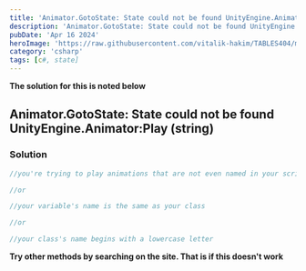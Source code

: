 ```yaml
---
title: 'Animator.GotoState: State could not be found UnityEngine.Animator:Play (string)'
description: 'Animator.GotoState: State could not be found UnityEngine.Animator:Play (string)'
pubDate: 'Apr 16 2024'
heroImage: 'https://raw.githubusercontent.com/vitalik-hakim/TABLES404/main/error_b/c%23.png'
category: 'csharp'
tags: [c#, state]
---
```


**The solution for this is noted below**

## Animator.GotoState: State could not be found UnityEngine.Animator:Play (string)

### Solution

```csharp
//you're trying to play animations that are not even named in your script

//or

//your variable's name is the same as your class

//or

//your class's name begins with a lowercase letter
```

**Try other methods by searching on the site. That is if this doesn't work**
